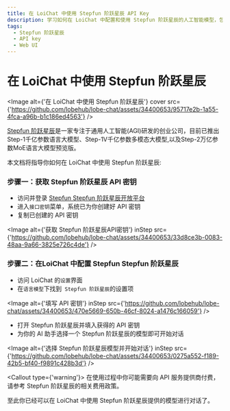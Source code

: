 ```yaml
---
title: 在 LoiChat 中使用 Stepfun 阶跃星辰 API Key
description: 学习如何在 LoiChat 中配置和使用 Stepfun 阶跃星辰的人工智能模型，包括获取 API Key 和选择模型开始对话。
tags:
  - Stepfun 阶跃星辰
  - API key
  - Web UI
---
```


# 在 LoiChat 中使用 Stepfun 阶跃星辰

<Image
  alt={'在 LoiChat 中使用 Stepfun 阶跃星辰'}
  cover
  src={'https://github.com/lobehub/lobe-chat/assets/34400653/95717e2b-1a55-4fca-a96b-b1c186ed4563'}
/>

[Stepfun 阶跃星辰](https://www.stepfun.com/)是一家专注于通用人工智能(AGI)研发的创业公司，目前已推出Step-1千亿参数语言大模型、Step-1V千亿参数多模态大模型,以及Step-2万亿参数MoE语言大模型预览版。

本文档将指导你如何在 LoiChat 中使用 Stepfun 阶跃星辰:

<Steps>

### 步骤一：获取 Stepfun 阶跃星辰 API 密钥

- 访问并登录 [Stepfun Stepfun 阶跃星辰开放平台](https://platform.stepfun.com/)
- 进入`接口密钥`菜单，系统已为你创建好 API 密钥
- 复制已创建的 API 密钥

<Image
  alt={'获取 Stepfun 阶跃星辰API密钥'}
  inStep
  src={'https://github.com/lobehub/lobe-chat/assets/34400653/33d8ce3b-0083-48aa-9a66-3825e726c4de'}
/>

### 步骤二：在LoiChat 中配置 Stepfun Stepfun 阶跃星辰

- 访问 LoiChat 的`设置`界面
- 在`语言模型`下找到` Stepfun 阶跃星辰`的设置项

<Image
  alt={'填写 API 密钥'}
  inStep
  src={'https://github.com/lobehub/lobe-chat/assets/34400653/470e5669-650b-46cf-8024-a1476c166059'}
/>

- 打开 Stepfun 阶跃星辰并填入获得的 API 密钥
- 为你的 AI 助手选择一个 Stepfun 阶跃星辰的模型即可开始对话

<Image
  alt={'选择 Stepfun 阶跃星辰模型并开始对话'}
  inStep
  src={'https://github.com/lobehub/lobe-chat/assets/34400653/0275a552-f189-42b5-bf40-f9891c428b3d'}
/>

<Callout type={'warning'}>
  在使用过程中你可能需要向 API 服务提供商付费，请参考 Stepfun 阶跃星辰的相关费用政策。
</Callout>

</Steps>

至此你已经可以在 LoiChat 中使用 Stepfun 阶跃星辰提供的模型进行对话了。
